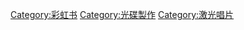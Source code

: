 {{Navbox
|bodyclass=hlist

| name  = Rainbow Books
| title = [[彩虹书]]
| list1 = 
*[[红皮书 (音频CD标准)|红皮书]] (CD数字音频) 
* [[黄皮书 (CD标准)|黄皮书]] ([[CD-ROM]]和CD-ROM XA) 
* [[橘皮书 (CD标准)|橘皮书]] ([[CD-R]]和[[CD-RW]]) 
* {{link-en|白皮书 (CD标准)|White Book (CD standard)|白皮书}} ([[VCD]]) 
* {{link-en|蓝皮书规范|Blue_Book_specification|蓝皮书}} ([[增强型CD]], [[CD+G]]和CD-Plus) 
* {{link-en|褐皮书 (CD标准)|Photo CD|褐皮书}} ([[Photo CD]]) 
* {{link-en|绿皮书 (CD交互标准)|Green Book (CD-interactive standard)|绿皮书}} ([[CD-i]]标准) 
* [[紫皮书 (CD标准)|紫皮书]] ([[DDCD]]) 
* [[猩红书 (CD标准)|猩红书]] ([[超级音频CD]])
* {{link-en|黑皮书 (CD标准)|Black Book (Non-Standard Disc Format)|黑皮书}}（非标准格式）}}
<noinclude> 
[[Category:彩虹书]]
[[Category:光碟製作]]
[[Category:激光唱片]]
</noinclude>